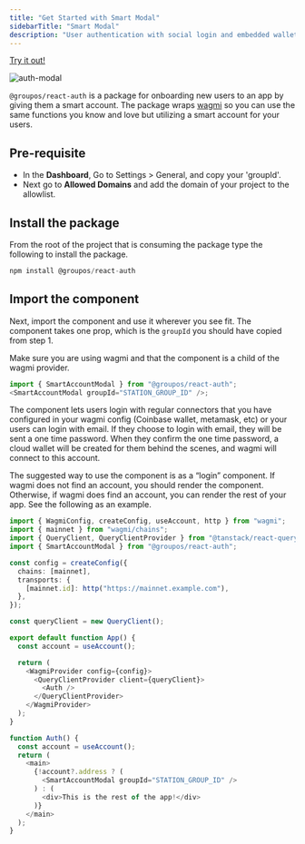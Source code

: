 ```yaml
---
title: "Get Started with Smart Modal"
sidebarTitle: "Smart Modal"
description: "User authentication with social login and embedded wallet support."
---
```


[Try it out!](https://wallet.groupos.xyz/demo)

![auth-modal](https://station-images.nyc3.digitaloceanspaces.com/203dd13d-853d-4863-b230-61bfc2276527.png)

`@groupos/react-auth` is a package for onboarding new users to an app by giving them a smart account. The package wraps [wagmi](https://wagmi.sh/) so you can use the same functions you know and love but utilizing a smart account for your users.

## Pre-requisite

- In the **Dashboard**, Go to Settings > General, and copy your 'groupId'.
- Next go to **Allowed Domains** and add the domain of your project to the allowlist.

## Install the package

From the root of the project that is consuming the package type the following to install the package.

```typescript
npm install @groupos/react-auth
```

## Import the component

Next, import the component and use it wherever you see fit. The component takes one prop, which is the `groupId` you should have copied from step 1.

<Info>
  Make sure you are using wagmi and that the component is a child of the wagmi
  provider.
</Info>

```typescript
import { SmartAccountModal } from "@groupos/react-auth";
<SmartAccountModal groupId="STATION_GROUP_ID" />;
```

The component lets users login with regular connectors that you have configured in your wagmi config (Coinbase wallet, metamask, etc) or your users can login with email. If they choose to login with email, they will be sent a one time password. When they confirm the one time password, a cloud wallet will be created for them behind the scenes, and wagmi will connect to this account.

The suggested way to use the component is as a “login” component. If wagmi does not find an account, you should render the component. Otherwise, if wagmi does find an account, you can render the rest of your app. See the following as an example.

```typescript
import { WagmiConfig, createConfig, useAccount, http } from "wagmi";
import { mainnet } from "wagmi/chains";
import { QueryClient, QueryClientProvider } from "@tanstack/react-query";
import { SmartAccountModal } from "@groupos/react-auth";

const config = createConfig({
  chains: [mainnet],
  transports: {
    [mainnet.id]: http("https://mainnet.example.com"),
  },
});

const queryClient = new QueryClient();

export default function App() {
  const account = useAccount();

  return (
    <WagmiProvider config={config}>
      <QueryClientProvider client={queryClient}>
        <Auth />
      </QueryClientProvider>
    </WagmiProvider>
  );
}

function Auth() {
  const account = useAccount();
  return (
    <main>
      {!account?.address ? (
        <SmartAccountModal groupId="STATION_GROUP_ID" />
      ) : (
        <div>This is the rest of the app!</div>
      )}
    </main>
  );
}
```
